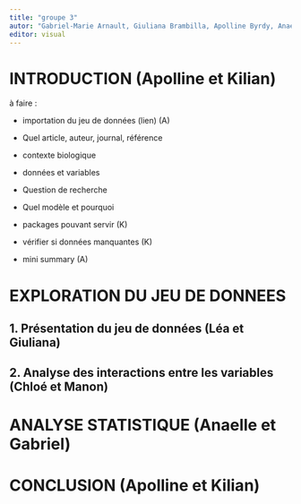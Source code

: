 ```yaml
---
title: "groupe 3"
autor: "Gabriel-Marie Arnault, Giuliana Brambilla, Apolline Byrdy, Anaelle Hulbert, Manon Le Bihan, Kilian Prevost, Chloé Van der Swaelmen, Léa Vuille "
editor: visual
---
```


# **INTRODUCTION** (Apolline et Kilian)

à faire :

-   importation du jeu de données (lien) (A)

-   Quel article, auteur, journal, référence

-   contexte biologique

-   données et variables

-   Question de recherche

-   Quel modèle et pourquoi

-   packages pouvant servir (K)

-   vérifier si données manquantes (K)

-   mini summary (A)

# **EXPLORATION DU JEU DE DONNEES**

## 1. Présentation du jeu de données (Léa et Giuliana)

## 2. Analyse des interactions entre les variables (Chloé et Manon)

# **ANALYSE STATISTIQUE** (Anaelle et Gabriel)

# **CONCLUSION** (Apolline et Kilian)
